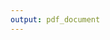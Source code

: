 ```yaml
---
output: pdf_document
---
```


```{=tex}
\newpage

\abstractTitle{Agradecimentos}

\begin{abstract}
  \normalsize
  \singlespacing
  
\nid Lorem ipsum dolor sit amet, consectetur adipiscing elit, sed do eiusmod tempor incididunt ut labore et dolore magna aliqua. Ut enim ad minim veniam, quis nostrud exercitation ullamco laboris nisi ut aliquip ex ea commodo consequat. Duis aute irure dolor in reprehenderit in voluptate velit esse cillum dolore eu fugiat nulla pariatur. Excepteur sint occaecat cupidatat non proident, sunt in culpa qui officia deserunt mollit anim id est laborum.

\end{abstract}

\oneHalfIndent
\jumpTwoPages
```

